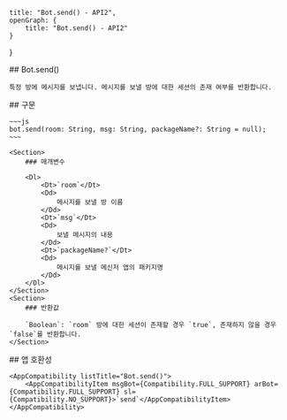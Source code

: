 
    title: "Bot.send() - API2",
    openGraph: {
        title: "Bot.send() - API2"
    }
}

<Section>
    ## Bot.send()

    특정 방에 메시지를 보냅니다. 메시지를 보낼 방에 대한 세션의 존재 여부를 반환합니다.
</Section>
<Section>
    ## 구문

    ~~~js
    bot.send(room: String, msg: String, packageName?: String = null);
    ~~~

    <Section>
        ### 매개변수

        <Dl>
            <Dt>`room`</Dt>
            <Dd>
                메시지를 보낼 방 이름
            </Dd>
            <Dt>`msg`</Dt>
            <Dd>
                보낼 메시지의 내용
            </Dd>
            <Dt>`packageName?`</Dt>
            <Dd>
                메시지를 보낼 메신저 앱의 패키지명
            </Dd>
        </Dl>
    </Section>
    <Section>
        ### 반환값

        `Boolean`: `room` 방에 대한 세션이 존재할 경우 `true`, 존재하지 않을 경우 `false`를 반환합니다.
    </Section>
</Section>
<Section>
    ## 앱 호환성

    <AppCompatibility listTitle="Bot.send()">
        <AppCompatibilityItem msgBot={Compatibility.FULL_SUPPORT} arBot={Compatibility.FULL_SUPPORT} sl={Compatibility.NO_SUPPORT}>`send`</AppCompatibilityItem>
    </AppCompatibility>
</Section>